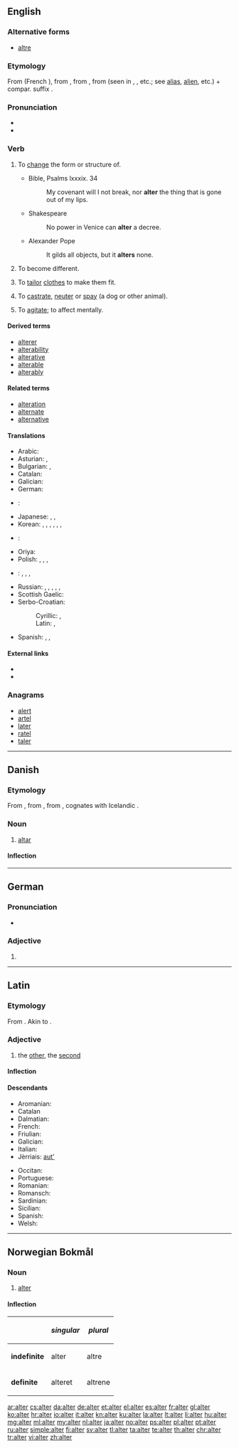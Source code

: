 {{also|Alter|älter}}
==English==

===Alternative forms===
* [[altre]] {{qualifier|obsolete}}

===Etymology===
From {{etyl|fro|en}} {{term|alterer|lang=fro}} (French {{term|altérer|lang=fr}}), from {{etyl|ML.|en}} {{term|alterare||to make other}}, from {{etyl|la|en}} {{term|alter||the other|lang=la}}, from {{term|al-}} (seen in {{term|alius||other}}, {{term|alienus||of another}}, etc.; see [[alias]], [[alien]], etc.) + compar. suffix {{term|-ter}}.

===Pronunciation===
* {{rhymes|ɔːltə(ɹ)}}
* {{homophones|lang=en|altar}}

===Verb===
{{en-verb}}

# {{context|transitive|lang=en}} To [[change]] the form or structure of.
#* Bible, Psalms lxxxix. 34
#*: My covenant will I not break, nor '''alter''' the thing that is gone out of my lips.
#* Shakespeare
#*: No power in Venice can '''alter''' a decree.
#* Alexander Pope
#*: It gilds all objects, but it '''alters''' none.
# {{context|intransitive|lang=en}} To become different.
# {{context|transitive|lang=en}} To [[tailor]] [[clothes]] to make them fit.
# {{context|transitive|lang=en}} To [[castrate]], [[neuter]] or [[spay]] (a dog or other animal).
# {{context|transitive|obsolete|lang=en}} To [[agitate]]; to affect mentally.
#: {{rfquotek|Milton}}

====Derived terms====
* [[alterer]]
* [[alterability]]
* [[alterative]]
* [[alterable]]
* [[alterably]]

====Related terms====
* [[alteration]]
* [[alternate]]
* [[alternative]]

====Translations====
{{trans-top|to change the form or structure of}}
* Arabic: {{t-|ar|غير|tr=ġayyara|sc=Arab}}
* Asturian: {{t-|ast|alteriar}}, {{t-|ast|alterar}}
* Bulgarian: {{t+|bg|променям|tr=proménjam|sc=Cyrl}}, {{t+|bg|изменям|tr=izménjam|sc=Cyrl}}
* Catalan: {{t+|ca|alterar}}
* Galician: {{t+|gl|alterar}}
* German: {{t+|de|abändern}}
* {{ttbc|it}}: {{t+|it|cambiare}}
* Japanese: {{t-|ja|変える|tr=[[かえる]], kaeru|sc=Jpan}}, {{t+|ja|変更|tr=へんこうする, henkō suru|alt=変更する|sc=Jpan}}, {{t+|ja|直す|tr=[[なおす]], naosu|sc=Jpan}}
* Korean: {{t+|ko|변경하다|tr=byeongyeonghada|sc=Kore}}, {{t+|ko|바꾸다|tr=bakkuda|sc=Kore}}, {{t-|ko|개조하다|tr=gaejohada|sc=Kore}}, {{t+|ko|달라지다|tr=dallajida|sc=Kore}}, {{t+|ko|변경되다|tr=byeongyeongdoeda|sc=Kore}}, {{t+|ko|고치다|tr=gochida|sc=Kore}}, {{t-|ko|거세하다|tr=geosehada|sc=Kore}}
{{trans-mid}}
* {{ttbc|ang}}: {{t-|ang|wendan|sc=Latinx}}
* Oriya: {{t-|or|ବଦଳାଇବା|sc=Orya}}
* Polish: {{t+|pl|zmieniać}}, {{t+|pl|zmienić}}, {{t-|pl|przerabiać}}, {{t+|pl|przerobić}}
* {{ttbc|ro}}: {{t+|ro|modifica}}, {{t+|ro|schimba}}, {{t-|ro|altera}}, {{t-|ro|altul}}
* Russian: {{t+|ru|изменять|tr=izmenjátʹ|sc=Cyrl}} {{impf}}, {{t+|ru|изменить|tr=izmenítʹ|sc=Cyrl}} {{pf.}}, {{t+|ru|менять|tr=menjátʹ|sc=Cyrl}} {{impf}}, {{t+|ru|поменять|tr=pomenjátʹ|sc=Cyrl}} {{pf.}}, {{t+|ru|переделывать|tr=peredélyvatʹ|sc=Cyrl}} {{impf}}, {{t+|ru|переделать|tr=peredélatʹ|sc=Cyrl}} {{pf.}}
* Scottish Gaelic: {{t-|gd|mùth}}
* Serbo-Croatian:
*: Cyrillic: {{t-|sh|изменити|sc=Cyrl}}, {{t-|sh|променити|sc=Cyrl}}
*: Latin: {{t-|sh|izmeniti}}, {{t-|sh|promeniti}}
* Spanish: {{t+|es|alterar}}, {{t+|es|cambiar}}, {{t+|es|modificar}}
{{trans-bottom}}

====External links====
* {{R:Webster 1913}}
* {{R:Century 1911}}

===Anagrams===
* [[alert#English|alert]]
* [[artel#English|artel]]
* [[later#English|later]]
* [[ratel#English|ratel]]
* [[taler#English|taler]]

----

==Danish==
{{wikipedia|lang=da}}

===Etymology===

From {{etyl|non|da}} {{term|altari|lang=non}}, from {{etyl|osx|da}} {{term|altari|lang=osx}}, from {{etyl|la|da}} {{term|altare||altar|lang=la}}, cognates with Icelandic {{term|altari|lang=is}}.

===Noun===
{{da-noun|stem=altr|et|e|sg-def-2=alteret}}

# [[altar]]

====Inflection====
{{da-noun-infl|stem=altr|et|e|sg-def-2=alteret|gen-sg-def-2=alterets}}

----

==German==

===Pronunciation===
* {{IPA|/ˈʔaltɐ/|lang=de}}

===Adjective===
{{head|de|adjective form}}

# {{inflected form of|alt|lang=de}}

----

==Latin==
{{attention|la|Are there standard tables which can handle this?}}

===Etymology===
From {{etyl|ine-pro|la}} {{term/t|ine-pro|*h₂élteros||the other of two}}. Akin to {{term|alius|lang=la}}.

===Adjective===
{{la-adj-1&2|alter|altera|altera|alterum|alterum}}

# the [[other]], the [[second]]

====Inflection====
{{la-decl-1&2-ius|alter|alter}}

====Descendants====
{{top2}}
* Aromanian: {{l|rup|altu}}
* Catalan {{l/ca|altre}}
* Dalmatian: {{l|dlm|jultro}}
* French: {{l/fr|autre}}
* Friulian: {{l|fur|altri}}
* Galician: {{l|gl|outro}}
* Italian: {{l|it|altro}}
* Jèrriais: [[aut']]
{{mid2}}
* Occitan: {{l/oc|autre}}
* Portuguese: {{l/pt|outro}}
* Romanian: {{l|ro|alt}}
* Romansch: {{l|rm|auter}}
* Sardinian: {{l|sc|àteru}}
* Sicilian: {{l|scn|àutru}}
* Spanish: {{l/es|otro}}
* Welsh: {{l/cy|ail}}
{{bottom}}

----

==Norwegian Bokmål==

===Noun===
{{wikipedia|lang=no}}
{{head|no|noun}}

# [[alter]]

====Inflection====
{|{{prettytable100}}
!
!''singular''
!''plural''
|-
|'''indefinite'''
|alter
|altre
|-
|'''definite'''
|alteret
|altrene
|}

[[ar:alter]]
[[cs:alter]]
[[da:alter]]
[[de:alter]]
[[et:alter]]
[[el:alter]]
[[es:alter]]
[[fr:alter]]
[[gl:alter]]
[[ko:alter]]
[[hr:alter]]
[[io:alter]]
[[it:alter]]
[[kn:alter]]
[[ku:alter]]
[[la:alter]]
[[lt:alter]]
[[li:alter]]
[[hu:alter]]
[[mg:alter]]
[[ml:alter]]
[[my:alter]]
[[nl:alter]]
[[ja:alter]]
[[no:alter]]
[[ps:alter]]
[[pl:alter]]
[[pt:alter]]
[[ru:alter]]
[[simple:alter]]
[[fi:alter]]
[[sv:alter]]
[[tl:alter]]
[[ta:alter]]
[[te:alter]]
[[th:alter]]
[[chr:alter]]
[[tr:alter]]
[[vi:alter]]
[[zh:alter]]